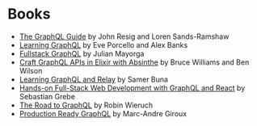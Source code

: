 # Books

- [The GraphQL Guide](https://graphql.guide) by John Resig and Loren Sands-Ramshaw
- [Learning GraphQL](https://www.amazon.com/Learning-GraphQL-Declarative-Fetching-Modern/dp/1492030716/) by Eve Porcello and Alex Banks
- [Fullstack GraphQL](https://www.graphql.college/fullstack-graphql) by Julian Mayorga
- [Craft GraphQL APIs in Elixir with Absinthe](https://pragprog.com/book/wwgraphql/craft-graphql-apis-in-elixir-with-absinthe) by Bruce Williams and Ben Wilson
- [Learning GraphQL and Relay](https://www.packtpub.com/web-development/learning-graphql-and-relay) by Samer Buna
- [Hands-on Full-Stack Web Development with GraphQL and React](https://www.packtpub.com/web-development/hands-full-stack-web-development-graphql-and-react) by Sebastian Grebe
- [The Road to GraphQL](https://www.robinwieruch.de/the-road-to-graphql-book/) by Robin Wieruch
- [Production Ready GraphQL](https://book.productionreadygraphql.com/) by Marc-Andre Giroux
